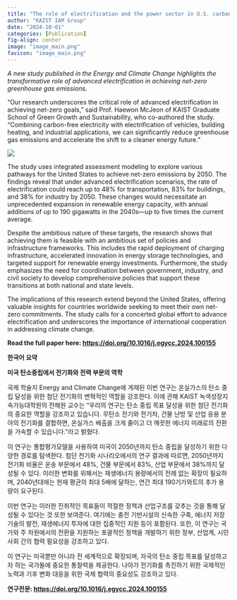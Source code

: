 ```yaml
---
title: "The role of electrification and the power sector in U.S. carbon neutrality"
author: "KAIST IAM Group"
date: "2024-10-01"
categories: [Publication]
fig-align: center
image: "image_main.png"
favicon: "image_main.png"
---
```


*A new study published in the Energy and Climate Change highlights the transformative role of advanced electrification in achieving net-zero greenhouse gas emissions.*

"Our research underscores the critical role of advanced electrification in achieving net-zero goals," said Prof. Haewon McJeon of KAIST Graduate School of Green Growth and Sustainability, who co-authored the study. "Combining carbon-free electricity with electrification of vehicles, building heating, and industrial applications, we can significantly reduce greenhouse gas emissions and accelerate the shift to a cleaner energy future."

![](image_main.png){fig-align="center"}

The study uses integrated assessment modeling to explore various pathways for the United States to achieve net-zero emissions by 2050. The findings reveal that under advanced electrification scenarios, the rate of electrification could reach up to 48% for transportation, 83% for buildings, and 38% for industry by 2050. These changes would necessitate an unprecedented expansion in renewable energy capacity, with annual additions of up to 190 gigawatts in the 2040s—up to five times the current average.

Despite the ambitious nature of these targets, the research shows that achieving them is feasible with an ambitious set of policies and infrastructure frameworks. This includes the rapid deployment of charging infrastructure, accelerated innovation in energy storage technologies, and targeted support for renewable energy investments. Furthermore, the study emphasizes the need for coordination between government, industry, and civil society to develop comprehensive policies that support these transitions at both national and state levels.

The implications of this research extend beyond the United States, offering valuable insights for countries worldwide seeking to meet their own net-zero commitments. The study calls for a concerted global effort to advance electrification and underscores the importance of international cooperation in addressing climate change.

**Read the full paper here: <https://doi.org/10.1016/j.egycc.2024.100155>**

**한국어 요약** 

**미국 탄소중립에서 전기화와 전력 부문의 역학**

국제 학술지 Energy and Climate Change에 게재된 이번 연구는 온실가스의 탄소 중립 달성을 위한 첨단 전기화의 변혁적인 역할을 강조한다. 이에 관해 KAIST 녹색성장지속가능대학원의 전해원 교수는 "우리의 연구는 탄소 중립 목표 달성을 위한 첨단 전기화의 중요한 역할을 강조하고 있습니다. 무탄소 전기와 전기차, 건물 난방 및 산업 응용 분야의 전기화를 결합하면, 온실가스 배출을 크게 줄이고 더 깨끗한 에너지 미래로의 전환을 가속할 수 있습니다."라고 밝혔다.

이 연구는 통합평가모델을 사용하여 미국이 2050년까지 탄소 중립을 달성하기 위한 다양한 경로를 탐색한다. 첨단 전기화 시나리오에서의 연구 결과에 따르면, 2050년까지 전기화 비율은 운송 부문에서 48%, 건물 부문에서 83%, 산업 부문에서 38%까지 달성될 수 있다. 이러한 변화를 위해서는 재생에너지 용량에서의 전례 없는 확장이 필요하며, 2040년대에는 현재 평균의 최대 5배에 달하는, 연간 최대 190기가와트의 추가 용량이 요구된다.

이번 연구는 이러한 진취적인 목표들이 적절한 정책과 산업구조를 갖추는 것을 통해 달성될 수 있다는 것 또한 보여준다. 여기에는 충전 기반시설의 신속한 구축, 에너지 저장 기술의 발전, 재생에너지 투자에 대한 집중적인 지원 등이 포함된다. 또한, 이 연구는 국가와 주 차원에서의 전환을 지원하는 포괄적인 정책을 개발하기 위한 정부, 산업계, 시민 사회 간의 협력 필요성을 강조하고 있다.

이 연구는 미국뿐만 아니라 전 세계적으로 확장되며, 자국의 탄소 중립 목표를 달성하고자 하는 국가들에 중요한 통찰력을 제공한다. 나아가 전기화를 촉진하기 위한 국제적인 노력과 기후 변화 대응을 위한 국제 협력의 중요성도 강조하고 있다.

**연구전문: <https://doi.org/10.1016/j.egycc.2024.100155>**

